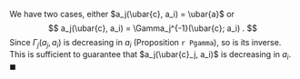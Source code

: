 We have two cases, either $a_j(\ubar{c}, a_i) = \ubar{a}$ or 
$$
a_j(\ubar{c}, a_i) = \Gamma_j^{-1}(\ubar{c}; a_i) .
$$
Since $\Gamma_j(a_j, a_i)$ is decreasing in $a_i$ (Proposition `r Pgamma`), so is its inverse. This is sufficient to guarantee that $a_j(\ubar{c}_j, a_i)$ is decreasing in $a_i$. $\blacksquare$